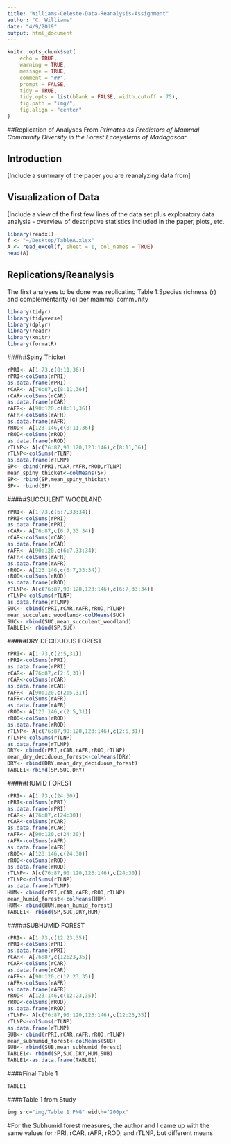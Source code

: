 ```yaml
---
title: "Williams-Celeste-Data-Reanalysis-Assignment"
author: "C. Williams"
date: "4/9/2019"
output: html_document
---
```


```r
knitr::opts_chunk$set(
	echo = TRUE,
	warning = TRUE,
	message = TRUE,
	comment = "##",
	prompt = FALSE,
	tidy = TRUE,
	tidy.opts = list(blank = FALSE, width.cutoff = 75),
	fig.path = "img/",
	fig.align = "center"
)
```

##Replication of Analyses From *Primates as Predictors of Mammal Community Diversity in the Forest Ecosystems of Madagascar*

## Introduction

[Include a summary of the paper you are reanalyzing data from]

## Visualization of Data

[Include a view of the first few lines of the data set plus exploratory data analysis - overview of descriptive statistics included in the paper, plots, etc.

```r
library(readxl)
f <- "~/Desktop/TableA.xlsx"
A <- read_excel(f, sheet = 1, col_names = TRUE)
head(A)
```

## Replications/Reanalysis

The first analyses to be done was replicating Table 1:Species richness (r) and complementarity (c) per mammal community
```r
library(tidyr)
library(tidyverse)
library(dplyr)
library(readr)
library(knitr)
library(formatR)
```

#####Spiny Thicket
```r
rPRI<- A[1:73,c(8:11,36)]
rPRI<-colSums(rPRI)
as.data.frame(rPRI)
rCAR<- A[76:87,c(8:11,36)]
rCAR<-colSums(rCAR)
as.data.frame(rCAR)
rAFR<- A[90:120,c(8:11,36)]
rAFR<-colSums(rAFR)
as.data.frame(rAFR)
rROD<- A[123:146,c(8:11,36)]
rROD<-colSums(rROD)
as.data.frame(rROD)
rTLNP<- A[c(76:87,90:120,123:146),c(8:11,36)]
rTLNP<-colSums(rTLNP)
as.data.frame(rTLNP)
SP<- cbind(rPRI,rCAR,rAFR,rROD,rTLNP)
mean_spiny_thicket<-colMeans(SP)
SP<- rbind(SP,mean_spiny_thicket)
SP<- rbind(SP)
```

#####SUCCULENT WOODLAND
```r
rPRI<- A[1:73,c(6:7,33:34)]
rPRI<-colSums(rPRI)
as.data.frame(rPRI)
rCAR<- A[76:87,c(6:7,33:34)]
rCAR<-colSums(rCAR)
as.data.frame(rCAR)
rAFR<- A[90:120,c(6:7,33:34)]
rAFR<-colSums(rAFR)
as.data.frame(rAFR)
rROD<- A[123:146,c(6:7,33:34)]
rROD<-colSums(rROD)
as.data.frame(rROD)
rTLNP<- A[c(76:87,90:120,123:146),c(6:7,33:34)]
rTLNP<-colSums(rTLNP)
as.data.frame(rTLNP)
SUC<- cbind(rPRI,rCAR,rAFR,rROD,rTLNP)
mean_succulent_woodland<-colMeans(SUC)
SUC<- rbind(SUC,mean_succulent_woodland)
TABLE1<- rbind(SP,SUC)
```

#####DRY DECIDUOUS FOREST
```r
rPRI<- A[1:73,c(2:5,31)]
rPRI<-colSums(rPRI)
as.data.frame(rPRI)
rCAR<- A[76:87,c(2:5,31)]
rCAR<-colSums(rCAR)
as.data.frame(rCAR)
rAFR<- A[90:120,c(2:5,31)]
rAFR<-colSums(rAFR)
as.data.frame(rAFR)
rROD<- A[123:146,c(2:5,31)]
rROD<-colSums(rROD)
as.data.frame(rROD)
rTLNP<- A[c(76:87,90:120,123:146),c(2:5,31)]
rTLNP<-colSums(rTLNP)
as.data.frame(rTLNP)
DRY<- cbind(rPRI,rCAR,rAFR,rROD,rTLNP)
mean_dry_deciduous_forest<-colMeans(DRY)
DRY<- rbind(DRY,mean_dry_deciduous_forest)
TABLE1<-rbind(SP,SUC,DRY)
```

#####HUMID FOREST
```r
rPRI<- A[1:73,c(24:30)]
rPRI<-colSums(rPRI)
as.data.frame(rPRI)
rCAR<- A[76:87,c(24:30)]
rCAR<-colSums(rCAR)
as.data.frame(rCAR)
rAFR<- A[90:120,c(24:30)]
rAFR<-colSums(rAFR)
as.data.frame(rAFR)
rROD<- A[123:146,c(24:30)]
rROD<-colSums(rROD)
as.data.frame(rROD)
rTLNP<- A[c(76:87,90:120,123:146),c(24:30)]
rTLNP<-colSums(rTLNP)
as.data.frame(rTLNP)
HUM<- cbind(rPRI,rCAR,rAFR,rROD,rTLNP)
mean_humid_forest<-colMeans(HUM)
HUM<- rbind(HUM,mean_humid_forest)
TABLE1<- rbind(SP,SUC,DRY,HUM)
```

#####SUBHUMID FOREST
```r
rPRI<- A[1:73,c(12:23,35)]
rPRI<-colSums(rPRI)
as.data.frame(rPRI)
rCAR<- A[76:87,c(12:23,35)]
rCAR<-colSums(rCAR)
as.data.frame(rCAR)
rAFR<- A[90:120,c(12:23,35)]
rAFR<-colSums(rAFR)
as.data.frame(rAFR)
rROD<- A[123:146,c(12:23,35)]
rROD<-colSums(rROD)
as.data.frame(rROD)
rTLNP<- A[c(76:87,90:120,123:146),c(12:23,35)]
rTLNP<-colSums(rTLNP)
as.data.frame(rTLNP)
SUB<- cbind(rPRI,rCAR,rAFR,rROD,rTLNP)
mean_subhumid_forest<-colMeans(SUB)
SUB<- rbind(SUB,mean_subhumid_forest)
TABLE1<- rbind(SP,SUC,DRY,HUM,SUB)
TABLE1<-as.data.frame(TABLE1)
```

####Final Table 1
```r
TABLE1
```

####Table 1 from Study

```r
img src="img/Table 1.PNG" width="200px"
```









#For the Subhumid forest measures, the author and I came up with the same values for rPRI, rCAR, rAFR, rROD, and rTLNP, but different means
